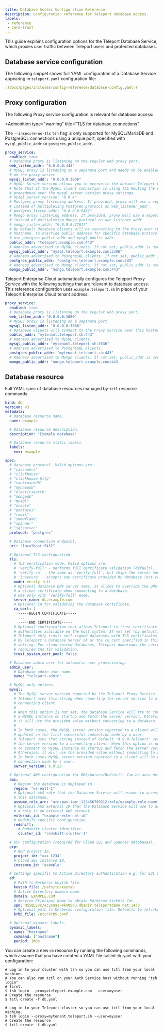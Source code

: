 ```yaml
---
title: Database Access Configuration Reference
description: Configuration reference for Teleport database access.
labels:
 - reference
 - zero-trust
---
```


This guide explains configuration options for the Teleport Database Service,
which proxies user traffic between Teleport users and protected databases. 

## Database service configuration

The following snippet shows full YAML configuration of a Database Service
appearing in `teleport.yaml` configuration file:

```yaml
(!docs/pages/includes/config-reference/database-config.yaml!)
```

## Proxy configuration

<Tabs>
<TabItem scope={["oss", "enterprise"]} label="Self-Hosted">

The following Proxy service configuration is relevant for database access:

<Admonition
type="warning"
title="TLS for database connections"
>
The `--insecure-no-tls` `tsh` flag is only supported for MySQL/MariaDB and PostgreSQL
connections using a unique port, specified with `mysql_public_addr` or `postgres_public_addr`.
</Admonition>

```yaml
proxy_service:
  enabled: true
  # Database proxy is listening on the regular web proxy port.
  web_listen_addr: "0.0.0.0:443"
  # MySQL proxy is listening on a separate port and needs to be enabled
  # on the proxy server.
  mysql_listen_addr: "0.0.0.0:3036"
  # MySQL Server version allows you to overwrite the default Teleport Proxy Service MySQL version (8.0.0-Teleport)
  # Note that if the MySQL client connection is using TLS Routing the dynamic MySQL Server Version takes
  # precedence over the mysql_server_version proxy settings.
  # mysql_server_version: "8.0.4"
  # Postgres proxy listening address. If provided, proxy will use a separate listener
  # instead of multiplexing Postgres protocol on web_listener_addr.
  # postgres_listen_addr: "0.0.0.0:5432"
  # Mongo proxy listening address. If provided, proxy will use a separate listener
  # instead of multiplexing Mongo protocol on web_listener_addr.
  # mongo_listen_addr: "0.0.0.0:27017"
  # By default database clients will be connecting to the Proxy over this
  # hostname. To override public address for specific database protocols
  # use postgres_public_addr and mysql_public_addr.
  public_addr: "teleport.example.com:443"
  # Address advertised to MySQL clients. If not set, public_addr is used.
  mysql_public_addr: "mysql.teleport.example.com:3306"
  # Address advertised to PostgreSQL clients. If not set, public_addr is used.
  postgres_public_addr: "postgres.teleport.example.com:443"
  # Address advertised to Mongo clients. If not set, public_addr is used.
  mongo_public_addr: "mongo.teleport.example.com:443"
```

</TabItem>
<TabItem label="Cloud-Hosted">

Teleport Enterprise Cloud automatically configures the Teleport Proxy Service
with the following settings that are relevant to database access. This reference
configuration uses `example.teleport.sh` in place of your Teleport Enterprise
Cloud tenant address:

```yaml
proxy_service:
  enabled: true
  # Database proxy is listening on the regular web proxy port.
  web_listen_addr: "0.0.0.0:3080"
  # MySQL proxy is listening on a separate port.
  mysql_listen_addr: "0.0.0.0:3036"
  # Database clients will connect to the Proxy Service over this hostname.
  public_addr: "mytenant.teleport.sh:443"
  # Address advertised to MySQL clients.
  mysql_public_addr: "mytenant.teleport.sh:3036"
  # Address advertised to PostgreSQL clients.
  postgres_public_addr: "mytenant.teleport.sh:443"
  # Address advertised to Mongo clients. If not set, public_addr is used.
  mongo_public_addr: "mongo.teleport.example.com:443
```

</TabItem>
</Tabs>

## Database resource

Full YAML spec of database resources managed by `tctl` resource commands:

```yaml
kind: db
version: v3
metadata:
  # Database resource name.
  name: example

  # Database resource description.
  description: "Example database"

  # Database resource static labels.
  labels:
    env: example

spec:
  # Database protocol. Valid options are:
  # "cassandra"
  # "clickhouse"
  # "clickhouse-http"
  # "cockroachdb"
  # "dynamodb"
  # "elasticsearch"
  # "mongodb"
  # "mysql"
  # "oracle"
  # "postgres"
  # "redis"
  # "snowflake"
  # "spanner"
  # "sqlserver"
  protocol: "postgres"

  # Database connection endpoint.
  uri: "localhost:5432"

  # Optional TLS configuration.
  tls:
    # TLS verification mode. Valid options are:
    # 'verify-full' - performs full certificate validation (default).
    # 'verify-ca' - the same as `verify-full`, but skips the server name validation.
    # 'insecure' - accepts any certificate provided by database (not recommended).
    mode: verify-full
    # Optional database DNS server name. It allows to override the DNS name on
    # a client certificate when connecting to a database.
    # Use only with 'verify-full' mode.
    server_name: db.example.com
    # Optional CA for validating the database certificate.
    ca_cert: |
      -----BEGIN CERTIFICATE-----
      ...
      -----END CERTIFICATE-----
    # Optional configuration that allows Teleport to trust certificate
    # authorities available on the host system. If not set (by default),
    # Teleport only trusts self-signed databases with TLS certificates signed
    # by Teleport's Database Server CA or the ca_cert specified in this TLS
    # setting. For cloud-hosted databases, Teleport downloads the corresponding
    # required CAs for validation.
    trust_system_cert_pool: false

  # Database admin user for automatic user provisioning.
  admin_user:
    # Database admin user name.
    name: "teleport-admin"

  # MySQL only options.
  mysql:
    # The MySQL server version reported by the Teleport Proxy Service.
    # Teleport uses this string when reporting the server version to a 
    # connecting client.
    #
    # When this option is not set, the Database Service will try to connect to
    # a MySQL instance on startup and fetch the server version. Otherwise, 
    # it will use the provided value without connecting to a database. 
    #
    # In both cases, the MySQL server version reported to a client will be 
    # updated on the first successful connection made by a user.
    # Teleport uses that string instead of default '8.0.0-Teleport' version when reporting
    # the server version to a connecting client. When this option is not set, the Database Service will try
    # to connect to MySQL instance on startup and fetch the server version.
    # Otherwise, it will use the provided value without connecting to a database.
    # In both cases MySQL server version reported to a client will be updated on the first successful
    # connection made by a user.
    server_version: 8.0.28

  # Optional AWS configuration for RDS/Aurora/Redshift. Can be auto-detected from the endpoint.
  aws:
    # Region the database is deployed in.
    region: "us-east-1"
    # Optional AWS role that the Database Service will assume to access
    # this database.
    assume_role_arn: "arn:aws:iam::123456789012:role/example-role-name"
    # Optional AWS external ID that the Database Service will use to assume
    # a role in an external AWS account.
    external_id: "example-external-id"
    # Redshift specific configuration.
    redshift:
      # Redshift cluster identifier.
      cluster_id: "redshift-cluster-1"

  # GCP configuration (required for Cloud SQL and Spanner databases).
  gcp:
    # GCP project ID.
    project_id: "xxx-1234"
    # Cloud SQL instance ID.
    instance_id: "example"

  # Settings specific to Active Directory authentication e.g. for SQL Server.
  ad:
    # Path to Kerberos keytab file.
    keytab_file: /path/to/keytab
    # Active Directory domain name.
    domain: EXAMPLE.COM
    # Service Principal Name to obtain Kerberos tickets for.
    spn: MSSQLSvc/ec2amaz-4kn05du.dbadir.teleportdemo.net:1433
    # Optional path to Kerberos configuration file. Defaults to /etc/krb5.conf.
    krb5_file: /etc/krb5.conf

  # Optional dynamic labels.
  dynamic_labels:
  - name: "hostname"
    command: ["hostname"]
    period: 1m0s
```

You can create a new `db` resource by running the following commands, which
assume that you have created a YAML file called `db.yaml` with your configuration:

<Tabs>
<TabItem scope={["oss", "enterprise"]} label="Self-Hosted">

```code
# Log in to your cluster with tsh so you can use tctl from your local machine.
# You can also run tctl on your Auth Service host without running "tsh login"
# first.
$ tsh login --proxy=teleport.example.com --user=myuser
# Create the resource
$ tctl create -f db.yaml
```

</TabItem>
<TabItem scope={["cloud"]} label="Teleport Enterprise Cloud">

```code
# Log in to your Teleport cluster so you can use tctl from your local machine.
$ tsh login --proxy=mytenant.teleport.sh --user=myuser
# Create the resource
$ tctl create -f db.yaml
```

</TabItem>

</Tabs>

